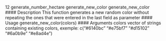 12 generate_number_hectare
generate_new_color generate_new_color
#### Description
This function generates a new random color without repeating the ones that were entered in the last
field as parameter
#### Usage
generate_new_color(colors)
#### Arguments
colors vector of strings containing existing colors, exemple: c("#6140bc" "#e75bf7"
"#d15102" "#6a0b9e" "#e8ad4e")
